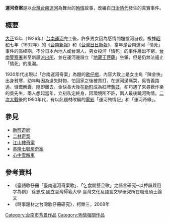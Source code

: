 
'''運河奇案'''是以[[台灣|台灣]][[台南運河|台南運河]]為舞台的[[殉情|殉情]]故事，改編自[[台灣日治時期|日治時代]]發生的真實事件。

==概要==
[[大正|大正]]15年（1926年）[[台南運河|台南運河]]完工後，許多男女因為感情問題投河自殺。根據[[昭和|昭和]]七年（1932年）的《[[台南新報|台南新報]]》和《[[台灣日日新報|台灣日日新報]]》，當年是台南運河「情死」事件的高峰期，不分日本內地人或台灣人，男女投河「情死」的事件層出不窮，[[台南警察署|台南警察署]]甚至新設[[派出所|派出所]]，並在運河邊設立「[[地藏王菩薩|地藏王菩薩]]」坐鎮，但是仍無法遏止「情死」的風潮。

1930年代出現以「台南運河奇案」為題的[[歌仔戲|歌仔戲]]，內容大致上是女主角「陳金快」出身貧寒，幼年時因為遺失財物，怕回家之後被責打，在運河邊痛哭，吳皆義路過，慷慨解囊，隨即離去。金快長大後在[[新町|新町]]成為紅牌[[藝妓|藝妓]]，卻巧遇了來尋歡作樂的吳先生，兩人想起當年，立刻私定終身，因環境所不許，兩人最後跳河殉情。[[二次大戰|二次大戰]]後的1950年代，有以此題材改編的[[電影|電影]]「運河殉情記」和「運河奇緣」。

== 參見 ==
*[[新町遊廓|新町遊廓]]
*[[二林奇案|二林奇案]]
*[[江山樓奇案|江山樓奇案]]
*[[基隆七號房奇案|基隆七號房奇案]]
*[[心中雪解車|心中雪解車]]

== 參考資料 ==
*《臺語歌仔冊「臺南運河奇案歌」、「乞食開藝旦歌」之語言研究─以押韻與用字為例》.徐志成.國立臺灣師範大學.臺灣文化及語言文學研究所在職班碩士論文
*《時事題材之台灣歌仔冊研究》，柯榮三，2008年

[[Category:台南市背景作品|Category:台南市背景作品]]
[[Category:殉情相關作品|Category:殉情相關作品]]